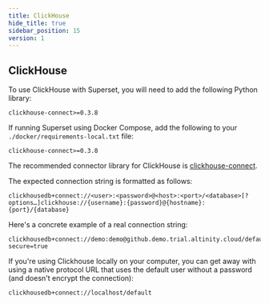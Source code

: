 ```yaml
---
title: ClickHouse
hide_title: true
sidebar_position: 15
version: 1
---
```


## ClickHouse

To use ClickHouse with Superset, you will need to add the following Python library:

```
clickhouse-connect>=0.3.8
```

If running Superset using Docker Compose, add the following to your `./docker/requirements-local.txt` file:

```
clickhouse-connect>=0.3.8
```

The recommended connector library for ClickHouse is
[clickhouse-connect](https://github.com/ClickHouse/clickhouse-connect).

The expected connection string is formatted as follows:

```
clickhousedb+connect://<user>:<password>@<host>:<port>/<database>[?options…]clickhouse://{username}:{password}@{hostname}:{port}/{database}
```

Here's a concrete example of a real connection string:

```
clickhousedb+connect://demo:demo@github.demo.trial.altinity.cloud/default?secure=true
```

If you're using Clickhouse locally on your computer, you can get away with using a native protocol URL that
uses the default user without a password (and doesn't encrypt the connection):

```
clickhousedb+connect://localhost/default
```

